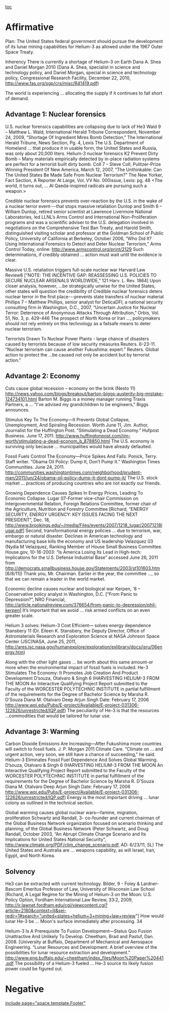 [[toc]]
=Affirmative= 
Plan: The United States federal government should pursue the development of its lunar mining capabilities for Helium-3 as allowed under the 1967 Outer Space Treaty.

Inherency
There is currently a shortage of Helium-3 on Earth
Dana A. Shea and Daniel Morgan 2010 (Dana A. Shea, specialist in science and technology policy, and Daniel Morgan, special in science and technology policy, Congressional Research Facility, December 22, 2010, http://www.fas.org/sgp/crs/misc/R41419.pdf)

The world is experiencing … allocating the supply if it continues to fall short of demand.

==Advantage 1: Nuclear forensics== 
U.S. nuclear forensics capabilities are collapsing due to lack of He3
Wald 9 – Matthew L. Wald, International Herald Tribune Correspondent, November 24, 2009, “Shortage Of Ingredient Mires Bomb Detection,” The International Herald Tribune, News Section, Pg. 4, Lexis
The U.S. Department of Homeland … that produce it in usable form, the United States and Russia, was only about 20,000 liters.
Helium-3 nuclear forensics K2 Prevent Dirty Bomb – Many materials empirically detected by in-place radiation systems are perfect for a terrorist built dirty bomb.
Coll 7 – Steve Coll, Pulitzer-Prize Winning President Of New America, March 12, 2007, “The Unthinkable: Can The United States Be Made Safe From Nuclear Terrorism?” The New Yorker, Fact Section, A Reporter At Large, Vol. VV No. 000issue, Lexis: pg. 48
<The world, it turns out, … Al Qaeda-inspired radicals are pursuing such a weapon.>

Credible nuclear forensics prevents over-reaction by the U.S. in the wake of a nuclear terror event---that stops massive retaliation
Dunlop and Smith 6 – William Dunlop, retired senior scientist at Lawrence Livermore National Laboratories, led LLNL’s Arms Control and International Non-Proliferation programs and was a scientific adviser to the U.S. delegation involved in negotiations on the Comprehensive Test Ban Treaty, and Harold Smith, distinguished visiting scholar and professor at the Goldman School of Public Policy, University of California at Berkeley, October 2006, “Who Did It? Using International Forensics to Detect and Deter Nuclear Terrorism,” Arms Control Today, online: http://www.armscontrol.org/print/2129
Such determinations, if credibly obtained … action must wait until the evidence is clear.

Massive U.S. retaliation triggers full-scale nuclear war
Harvard Law Review8 [“NOTE: THE INCENTIVE GAP: REASSESSING U.S. POLICIES TO SECURE NUCLEAR ARSENALS WORLDWIDE,” 121 Harv. L. Rev. 1864]
Upon closer analysis, however, …be strategically unwise for the United States, other states will question the credibility of
Credible nuclear forensics deters nuclear terror in the first place---prevents state transfers of nuclear material
Phillips 7 – Matthew Phillips, senior analyst for DeticaDFI, a national security consulting firm in Washington, D.C., 2007, “Uncertain Justice for Nuclear Terror: Deterrence of Anonymous Attacks Through Attribution,” Orbis, Vol. 51, No. 3, p. 429-446
The prospect of North Korea or Iran …, policymakers should not rely entirely on this technology as a failsafe means to deter nuclear terrorism.

Terrorists Drawn To Nuclear Power Plants - large chance of disasters caused by terrorists because of low security measures
Reuters. 6-23-11. “Nuclear terrorism can cause another Fukushima: expert.” Reuters.
Global action to protect the …be caused not only be accident but by terrorist action."


==Advantage 2: Economy== 
Cuts cause global recession – economy on the brink (Nesto 11) http://news.yahoo.com/blogs/breakout/barton-biggs-austerity-big-mistake-124734101.html Barton M. Biggs is a money manager running Traxis Partners, a … "I've advised my grandchildren to be engineers," Biggs announces.

Stimulus Key To The Economy—It Prevents Global Collapse, Unemployment, And Spiraling Recession.
Worth June 11, Jim. Author, Journalist for the Huffington Post. “Stimulating a Dead Economy.” Hufpost Business. June 17, 2011. http://www.huffingtonpost.com/jim-worth/stimulating-a-dead-econom_b_878850.html
The U.S. economy is surviving only because … municipalities would have already defaulted.

Fossil Fuels Control The Economy—Price Spikes And Falls.
Ponick, Terry. Staff writer. “Obama Oil Policy: Dump It, Don’t Pump It.” Washington Times Communities. June 24, 2011. http://communities.washingtontimes.com/neighborhood/prudent-man/2011/jun/24/obama-oil-policy-dump-it-dont-pump-it/
The U.S. stock market … practices of producing countries who are not exactly our friends.

Growing Dependence Causes Spikes In Energy Prices, Leading To Economic Collapse.
Lugar 07-Former vice-chair Commission on Intergovernmental Relation, Foreign Relations Committee, former chair of the Agriculture, Nutrition and Forestry Committee [Richard, “ENERGY SECURITY, ENERGY URGENCY: KEY ISSUES FACING THE NEXT PRESIDENT”, Dec. 18, http://www.brookings.edu/~/media/Files/events/2007/1218_lugar/20071218lugar.pdf]
Second, transformational energy policies … due to terrorism, war, embargo or natural disaster.
Declines in American technology and manufacturing base kills the economy and US leadership
Velazquez 03
(Nydia M Velazquez, Ranking Member of House Small Business Committee. House.gov, 10-16-2003: “Is America Losing Its Lead in High-tech: Implications for the U.S. Defense Industrial Base” accessed June 26, 2011 from http://democrats.smallbusiness.house.gov/Statements/2003/st101603.htm [6/8/11])
Thank you, Mr. Chairman. Earlier in the year, the committee …, so that we can remain a leader in the world market.


Economic decline causes nuclear and biological war
Kerpen, ‘8 – Conservative policy analyst in Washington, D.C.
[“From Panic to Depression?”, NRO Financial, http://article.nationalreview.com/376654/from-panic-to-depression/phil-kerpen] 
It’s important that we avoid … risk armed conflicts on an even greater scale.

Helium 3 solves:
Helium-3 Cost Efficient— solves energy dependence
Stansbery 11 (Dr. Eileen K. Stansbery, the Deputy Director, Office of Astromaterials Research and Exploration Science at NASA Johnson Space Center (JSC)NASA, June 25, 2011, http://ares.jsc.nasa.gov/humanexplore/exploration/exlibrary/docs/isru/06energy.htm)

Along with the other light gases … be worth about this same amount-or more when the environmental impact of fossil fuels is included.
He-3 Stimulates The Economy: It Promotes Job Creation And Product Development
D’souza, Otalvaro & Singh 6 (HARVESTING HELIUM-3 FROM THE MOON An Interactive Qualifying Project Report submitted to the Faculty of the WORCESTER POLYTECHNIC INSTITUTE in partial fulfillment of the requirements for the Degree of Bachelor Science by Marsha R. D’Souza Diana M. Otalvaro Deep Arjun Singh Date: February 17, 2006 http://www.wpi.edu/Pubs/E-project/Available/E-project-031306-122626/unrestricted/IQP.pdf)
The peculiarity of He-3 is that the resources …commodities that would be tailored for lunar use.

==Advantage 3: Warming== 
Carbon Dioxide Emissions Are Increasing—After Fukushima more countries will switch to fossil fuels.
J. P. Morgan 2011 Climate Care. “Climate on … and urgent action, very soon, we still have a chance of succeeding," he said.
Helium-3 Eliminates Fossil Fuel Dependence And Solves Global Warming.
D’souza, Otalvaro & Singh 6 (HARVESTING HELIUM-3 FROM THE MOON An Interactive Qualifying Project Report submitted to the Faculty of the WORCESTER POLYTECHNIC INSTITUTE in partial fulfillment of the requirements for the Degree of Bachelor Science by Marsha R. D’Souza Diana M. Otalvaro Deep Arjun Singh Date: February 17, 2006 http://www.wpi.edu/Pubs/E-project/Available/E-project-031306-122626/unrestricted/IQP.pdf)
Energy is the most important driving … lunar colony as outlined in the technical section.

Global warming causes global nuclear wars—famine, migration, proliferation
Schwartz and Randall, 3- co-founder and current chairman of the Global Business Network organization focused on scenario thinking and planning; of the Global Business Network
(Peter Schwartz, and Doug Randall, October 2003, “An Abrupt Climate Change Scenario and Its Implications for United States National Security”, http://www.climate.org/PDF/clim_change_scenario.pdf, AD: 6/23/11, SL)
The United States and Australia are … weapons capability, as will Israel, Iran, Egypt, and North Korea.

==Solvency== 

He3 can be extracted with current technology.
Bilder, 9 - Foley & Lardner-Bascom Emeritus Professor of Law, University of Wisconsin Law
School 
[Richard, A Legal Regime for the Mining of Helium-3
on the Moon: U.S. Policy Option, Fordham International Law Review, 33:2, 2009, http://ir.lawnet.fordham.edu/cgi/viewcontent.cgi?article=2180&context=ilj&sei-redir=1#search="united+states+helium+3+mining+law+review"]
How would lunar He-3 be … Moon's surface immediately after processing. 34 

Helium-3 Is A Prerequisite To Fusion Development—Status Quo Fusion Unattractive And Unlikely To Develop. 
Cheetham, Brad and Pastuf, Dan. 2008. [University at Buffalo, Department of Mechanical and Aerospace Engineering. “Lunar Resources and Development: A brief overview of the possibilities for lunar resource extraction and development.” http://www.eng.buffalo.edu/~cheetham/index_files/Moon%20Paper%20441.pdf
The possibility of a Helium-3 fueled … He-3 source its likely fusion power could be figured out.


=Negative= 

[[include page="space.template.Footer"]]